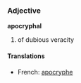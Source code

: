 ===Adjective===
'''apocryphal'''

# of dubious veracity

====Translations====
*French: [[apocryphe]]